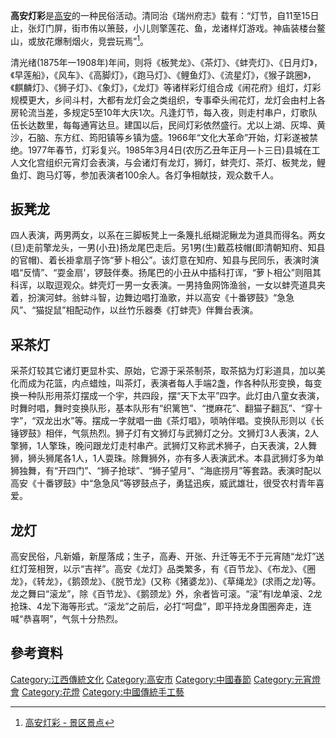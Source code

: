'''高安灯彩'''是[[高安|高安]]的一种民俗活动。清同治《瑞州府志》载有：“灯节，自11至15日止，张灯门屏，街市侑以箫鼓，小儿则擎莲花、鱼，龙诸样灯游戏。神庙装楼台鳌山，或放花爆制烟火，竞尝玩焉”<ref>[http://www.jxdcn.gov.cn:7080/scenic_display.asp?articleid=215&sType=1 高安灯彩 - 景区景点]{{Dead link|date=2019年12月 |bot=InternetArchiveBot |fix-attempted=yes }}</ref>。

清光绪(1875年一1908年)年间，则将《板凳龙》、《茶灯》、《蚌壳灯》、《日月灯》，《早莲船》，《风车》、《高脚灯》，《跑马灯》、《鲤鱼灯》、《流星灯》，《猴子跳圈》，《麒麟灯》、《狮子灯》、《象灯》，《龙灯》等诸样彩灯组合成《闹花府》组灯，灯彩规模更大，乡间斗村，大都有龙灯会之类组织，专事牵头闹花灯，龙灯会由村上各房轮流当差，多规定5至10年大庆1次。凡逢灯节，每入夜，则走村串户，灯歌队伍长达数里，每每通宵达旦。建国以后，民间灯彩依然盛行。尤以上湖、灰埠、黄沙，石脑、东方红、筠阳镇等乡镇为盛。1966年“文化大革命”开始，灯彩遂被禁绝。1977年春节，灯彩复兴。1985年3月4日(农历乙丑年正月—卜三日)县城在工人文化宫组织元宵灯会表演，与会诸灯有龙灯，狮灯，蚌壳灯、茶灯、板凳龙，鲤鱼灯、跑马灯等，参加表演者100余人。各灯争相献技，观众数千人。

==扳凳龙==
四人表演，两男两女，以系在三脚板凳上一条篾扎纸糊泥鳅龙为道具而得名。两女(旦)走前擎龙头，一男(小丑)扬龙尾巴走后。另1男(生)戴荔枝帽(即清朝知府、知县的官帽)、着长褂拿扇子饰“萝卜相公”。该灯意在知府、知县与民同乐，表演时演唱“反情”、“耍金扇'，锣鼓伴奏。扬尾巴的小丑从中插科打诨，“萝卜相公”则阻其科诨，以取逗观众。蚌壳灯一男一女表演。一男持鱼网饰渔翁，一女以蚌壳道具夹着，扮演河蚌。翁蚌斗智，边舞边唱打渔歌，并以高安《十番锣鼓》“急急风”、“猫捉鼠”相配动作，以丝竹乐器奏《打蚌壳》伴舞台表演。

==采茶灯==
采茶灯较其它诸灯更显朴实、原始，它源于采茶制茶，取茶掂为灯彩道具，加以美化而成为花篮，内点蜡烛，叫茶灯，表演者每人手端2盏，作各种队形变换，每变换一种队形用茶灯摆成一个宇，共四段，摆“天下太平”四字。此灯由八童女表演，时舞时唱，舞时变换队形，基本队形有“织篱笆”、“搅麻花”、翻猫子翻瓦”、“穿十字”，“双龙出水”等。摆成一字就唱一曲《茶灯唱》，唢呐伴唱。变换队形则以《长锤锣鼓》相伴，气氛热烈。狮子灯有文狮灯与武狮灯之分。文狮灯3人表演，2人擎狮，1人擎珠，晚问跟龙灯走村串产。武狮灯又称武术狮子，白天表演，2人舞狮，狮头狮尾各1人，1人耍珠。除舞狮外，亦有多人表演武术。本县武狮灯多为单狮独舞，有“开四门”、“狮子抢球”、“狮子望月”、“海底捞月”等套路。表演时配以高安《十番锣鼓》中“急急风”等锣鼓点子，勇猛迅疾，威武雄壮，很受农村青年喜爱。

==龙灯==
高安民俗，凡新婚，新屋落成；生子，高寿、开张、升迁等无不于元宵随“龙灯”送红灯笼相贺，以示“吉祥”。高安《龙灯》品类繁多，有《百节龙》、《布龙》、《圈龙》，《转龙》，《鹅颈龙》、《脱节龙》(又称《猪婆龙》)、《草绳龙》(求雨之龙)等。龙之舞曰“滚龙”，除《百节龙》、《鹅颈龙》外，余者皆可滚。“滚”有l龙单滚、2龙抢珠、4龙下海等形式。“滚龙”之前后，必打“呵盘”，即平持龙身围圈奔走，连喊“恭喜啊”，气氛十分热烈。

==參考資料==
{{reflist}}

[[Category:江西傳統文化|Category:江西傳統文化]]
[[Category:高安市|Category:高安市]]
[[Category:中國春節|Category:中國春節]]
[[Category:元宵燈會|Category:元宵燈會]]
[[Category:花燈|Category:花燈]]
[[Category:中國傳統手工藝|Category:中國傳統手工藝]]